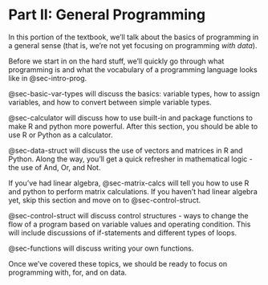 # Part II: General Programming

In this portion of the textbook, we'll talk about the basics of programming in a general sense (that is, we're not yet focusing on programming *with data*).

Before we start in on the hard stuff, we'll quickly go through what programming is and what the vocabulary of a programming language looks like in @sec-intro-prog. 

@sec-basic-var-types will discuss the basics: variable types, how to assign variables, and how to convert between simple variable types. 

@sec-calculator will discuss how to use built-in and package functions to make R and python more powerful. After this section, you should be able to use R or Python as a calculator.


@sec-data-struct will discuss the use of vectors and matrices in R and Python. Along the way, you'll get a quick refresher in mathematical logic - the use of And, Or, and Not.

If you've had linear algebra, @sec-matrix-calcs will tell you how to use R and python to perform matrix calculations. If you haven't had linear algebra yet, skip this section and move on to @sec-control-struct.

@sec-control-struct will discuss control structures - ways to change the flow of a program based on variable values and operating condition. This will include discussions of if-statements and different types of loops.

@sec-functions will discuss writing your own functions.

Once we've covered these topics, we should be ready to focus on programming with, for, and on data.
